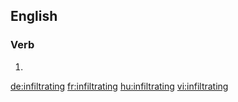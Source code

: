==English==

===Verb===
{{head|en}}

# {{present participle of|infiltrate|lang=en}}

[[de:infiltrating]]
[[fr:infiltrating]]
[[hu:infiltrating]]
[[vi:infiltrating]]